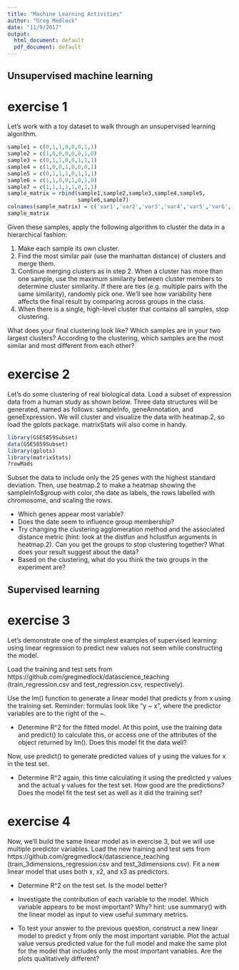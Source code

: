 ```yaml
---
title: "Machine Learning Activities"
author: "Greg Medlock"
date: "11/9/2017"
output:
  html_document: default
  pdf_document: default
---
```


## Unsupervised machine learning
# exercise 1
Let's work with a toy dataset to walk through an unsupervised learning algorithm.

```r
sample1 = c(0,1,1,0,0,0,1,1)
sample2 = c(1,0,0,0,0,0,1,0)
sample3 = c(0,1,1,0,0,1,1,1)
sample4 = c(1,0,0,1,0,0,0,1)
sample5 = c(0,1,1,1,0,1,1,1)
sample6 = c(1,1,0,0,1,0,1,0)
sample7 = c(1,1,1,1,1,0,1,1)
sample_matrix = rbind(sample1,sample2,sample3,sample4,sample5,
                      sample6,sample7)
colnames(sample_matrix) = c('var1','var2','var3','var4','var5','var6','var7','var8')
sample_matrix
```

Given these samples, apply the following algorithm to cluster the data in a hierarchical fashion:

1. Make each sample its own cluster.
2. Find the most similar pair (use the manhattan distance) of clusters and merge them.
3. Continue merging clusters as in step 2. When a cluster has more than one sample, use the maximum similarity between cluster members to determine cluster similarity. If there are ties (e.g. multiple pairs with the same similarity), randomly pick one. We'll see how variability here affects the final result by comparing across groups in the class.
4. When there is a single, high-level cluster that contains all samples, stop clustering.

What does your final clustering look like? Which samples are in your two largest clusters? According to the clustering, which samples are the most similar and most different from each other?

# exercise 2

Let's do some clustering of real biological data. Load a subset of expression data from a human study as shown below. Three data structures will be generated, named as follows: sampleInfo, geneAnnotation, and geneExpression. We will cluster and visualize the data with heatmap.2, so load the gplots package. matrixStats will also come in handy.

```r
library(GSE5859Subset)
data(GSE5859Subset)
library(gplots)
library(matrixStats)
?rowMads
```

Subset the data to include only the 25 genes with the highest standard deviation. Then, use heatmap.2 to make a heatmap showing the sampleInfo$group with color, the date as labels, the rows labelled with chromosome, and scaling the rows.

* Which genes appear most variable?
* Does the date seem to influence group membership?
* Try changing the clustering agglomeration method and the associated distance metric (hint: look at the distfun and hclustfun arguments in heatmap.2). Can you get the groups to stop clustering together? What does your result suggest about the data?
* Based on the clustering, what do you think the two groups in the experiment are?

## Supervised learning
# exercise 3

Let's demonstrate one of the simplest examples of supervised learning: using linear regression to predict new values not seen while constructing the model.

Load the training and test sets from https://github.com/gregmedlock/datascience_teaching (train_regression.csv and test_regression.csv, respectively).

Use the lm() function to generate a linear model that predicts y from x using the training set. Reminder: formulas look like "y ~ x", where the predictor variables are to the right of the ~.

* Determine R^2 for the fitted model. At this point, use the training data and predict() to calculate this, or access one of the attributes of the object returned by lm(). Does this model fit the data well?

Now, use predict() to generate predicted values of y using the values for x in the test set.

* Determine R^2 again, this time calculating it using the predicted y values and the actual y values for the test set. How good are the predictions? Does the model fit the test set as well as it did the training set?

# exercise 4

Now, we'll build the same linear model as in exercise 3, but we will use multiple predictor variables. Load the new training and test sets from https://github.com/gregmedlock/datascience_teaching (train_3dimensions_regression.csv and test_3dimensions.csv). Fit a new linear model that uses both x, x2, and x3 as predictors.

* Determine R^2 on the test set. Is the model better?

* Investigate the contribution of each variable to the model. Which variable appears to be most important? Why? hint: use summary() with the linear model as input to view useful summary metrics.

* To test your answer to the previous question, construct a new linear model to predict y from only the most important variable. Plot the actual value versus predicted value for the full model and make the same plot for the model that includes only the most important variables. Are the plots qualitatively different?